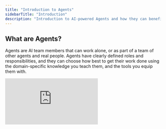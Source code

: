 ```yaml
---
title: "Introduction to Agents"
sidebarTitle: "Introduction"
description: "Introduction to AI-powered Agents and how they can benefit your workforce!"
---
```


## What are Agents?

Agents are AI team members that can work alone, or as part of a team of other agents and real people. Agents have clearly defined roles and responsibilities, and they can choose how best to get their work done using the domain-specific knowledge you teach them, and the tools you equip them with.

<div
  style={{
    width: '100%',
    position: 'relative',
    paddingTop: '56.25%',
  }}>
  <iframe
    src="https://cdn.embedly.com/widgets/media.html?src=https%3A%2F%2Ffast.wistia.net%2Fembed%2Fiframe%2F8015gnxsr6&display_name=Wistia%2C+Inc.&url=https%3A%2F%2Frelevanceai.wistia.com%2Fmedias%2F8015gnxsr6&image=https%3A%2F%2Fembed-ssl.wistia.com%2Fdeliveries%2F1e4f3292ee5edc1cfaa4f54efdd41365.jpg%3Fimage_crop_resized%3D960x540&key=96f1f04c5f4143bcb0f2e68c87d65feb&type=text%2Fhtml&schema=wistia"
    frameBorder="0"
    style={{
      position: 'absolute',
      top: 0,left: 0, width: '100%', height: '100%',
      border: '3px solid #5E43CE',
      borderRadius: '10px',
    }}/>
</div>

## Get started with agents

There are a few ways you can get started with building your own agents:

<CardGroup cols={2}>
  <Card title="Agent Templates" icon="robot" iconType="solid" href="/agent/agent-templates">
    You can use one of our existing agent templates which have been created by domain experts in our own team. Modifying an agent is often easier than creating one from scratch (our help docs aim to reduce that gap).
  </Card>
  <Card title="Start from Scratch" icon="circle-play" iconType="solid" href="/agent/agent-configurationt">
    You can build an agent entirely from scratch. Our agent quickstart guide will get you familiar with all the building blocks that make up building out your agents and multi-agent teams.
  </Card>
</CardGroup>

## Your AI Agent Workforce

<Steps>
  <Step title="Scales to meet demand">
    You can scale agents and multi-agent teams up and down to meet demand. Many of our customers experience seasonal fluctuations in demand, with some time periods or regions requiring more support than others (E.g. Education, hospitality and finance industries).
  </Step>
  <Step title="Increases engagement">
    You can use agents to automate repetitive time-consuming tasks, so that your human employees can be freed up to do more engaging work. Our sales customers love that they can spend more time on customer meetings and closing deals instead of spending so much time qualifying leads. Their BDR agent frees let them move most of there efforts further down the funnel.
  </Step>
  <Step title="Learns from experience">
    If your agent cannot answer a question it has been asked by a customer, it can loop in a sales rep or a manager via your preferred communications tool (email, instant chat etc), and store the answer for future use. We send our "I don't know" escalation into a Slack channel. Anyone in our team can just click on the link in there, come into Relevance and give it an answer. Our agent will then rephrase that and answer our customer. You can also insert it into an FAQ knowledge base if you want.
  </Step>
  <Step title="Can work autonomously or on co-pilot">
    Agents on our platform can complete work end-to-end without you needing to be involved at all. For example, we have an agent that checks for new public tools that have been released on our platform every weekday at 9am, and then produces tool explainer webpages and uploads them to Webflow without needing our input at all. The best use-cases for autopilot agents are those that are low-risk (nothing terrible will happen if something goes wrong).
  </Step>
  <Step title="Adaptive and non-deterministic">
    Agents do not have to respond to tasks in the exact same way ever time like traditional software solutions. They have the ability to choose the most appropriate way to respond on a case-by-case basis. E.g. A customer support agent might be asked to help a customer resolve a billing issue on one day, or to troubleshoot a technical bug on another day.
  </Step>
</Steps>

## FAQs

<AccordionGroup>
  <Accordion title="When should you use an agent?">
    AI Agents are especially well-suited for repetitive tasks that your human workforce do not want to do. For example, many Sales teams spend a huge amount of time qualifying leads when they could instead focus on more interesting work further down the funnel, like closing deals.
  </Accordion>

  <Accordion title="When should you NOT use an agent?">
    One-off tasks: Building a highly-skilled agent takes a lot of work. If you can’t be sure that the agent you want to build will become a valued part of your team on an ongoing basis, it’s better to direct your energy and resources elsewhere.
  </Accordion>

  <Accordion title="Who should build agents?">
    Domain experts: We believe that the best person for building out agent team members, are the human team members who are currently doing the work you want to delegate to your agent. Remember that the aim isn’t to replace your human team, but to delegate the repetitive, time-consuming tasks that prevent them from focusing on the work they are most fulfilled by.

    For example, an expert sales rep would be the best person to build an agent to qualify leads for them using the tools that their company use on a daily basis. Once the agent is working to their expert standards, they can then focus on stages later on in the funnel, like closing deals (being much more responsive to customer needs).
  </Accordion>
</AccordionGroup>